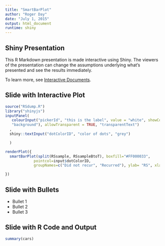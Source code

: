 ```yaml
---
title: "SmartBarPlot"
author: "Roger Day"
date: "July 1, 2015"
output: html_document
runtime: shiny
---
```


## Shiny Presentation

This R Markdown presentation is made interactive using Shiny. The viewers of the presentation can change the assumptions underlying what's presented and see the results immediately. 

To learn more, see [Interactive Documents](http://rmarkdown.rstudio.com/authoring_shiny.html).

## Slide with Interactive Plot

```r
source("RSdump.R")
library("shinyjs")
inputPanel(
   colourInput("pickerId", "this is the label", value = "white", showColour = c("both", "text",
   "background"), allowTransparent = TRUE, "transparentText")
  ,
  shiny::textInput("dotColorID", "color of dots", "grey")

  )

renderPlot({
  smartBarPlot(split(RSsample, RSsampleBtoT), boxfill="#FF000033",
             pointcol=input$dotColorID,
             groupNames=c("Did not recur", "Recurred"), ylab= "RS", xlab="Outcome")

})
```

## Slide with Bullets

- Bullet 1
- Bullet 2
- Bullet 3

## Slide with R Code and Output

```r
summary(cars)
```


